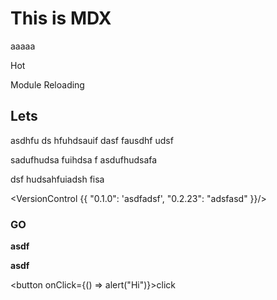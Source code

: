 
# This is MDX

aaaaa

Hot

Module
Reloading

## Lets

asdhfu
ds hfuhdsauif dasf
fausdhf udsf

sadufhudsa fuihdsa f
asdufhudsafa

dsf hudsahfuiadsh fisa

<VersionControl {{
  "0.1.0": 'asdfadsf',
  "0.2.23": "adsfasd"
}}/>

### GO

<strong>asdf</strong>

**asdf**

<button onClick={() => alert("Hi")}>click</button>
